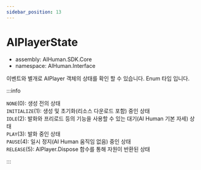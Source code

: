 ```yaml
---
sidebar_position: 13
---
```


# AIPlayerState

- assembly: AIHuman.SDK.Core  
- namespace: AIHuman.Interface  

이벤트와 별개로 AIPlayer 객체의 상태를 확인 할 수 있습니다. Enum 타입 입니다.

:::info

`NONE`(0): 생성 전의 상태  
`INITIALIZE`(1): 생성 및 초기화(리소스 다운로드 포함) 중인 상태  
`IDLE`(2): 발화와 프리로드 등의 기능을 사용할 수 있는 대기(AI Human 기본 자세) 상태  
`PLAY`(3): 발화 중인 상태  
`PAUSE`(4): 일시 정지(AI Human 움직임 없음) 중인 상태  
`RELEASE`(5): AIPlayer.Dispose 함수를 통해 자원이 반환된 상태  

:::
